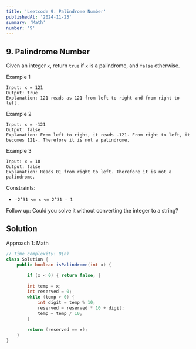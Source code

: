 ```yaml
---
title: 'Leetcode 9. Palindrome Number'
publishedAt: '2024-11-25'
summary: 'Math'
number: '9'
---
```


## 9. Palindrome Number
Given an integer `x`, return `true` if `x` is a palindrome, and `false` otherwise.

Example 1
`````
Input: x = 121
Output: true
Explanation: 121 reads as 121 from left to right and from right to left.
`````

Example 2
`````
Input: x = -121
Output: false
Explanation: From left to right, it reads -121. From right to left, it becomes 121-. Therefore it is not a palindrome.
`````

Example 3
`````
Input: x = 10
Output: false
Explanation: Reads 01 from right to left. Therefore it is not a palindrome.
`````

Constraints:

- `-2^31 <= x <= 2^31 - 1`

Follow up: Could you solve it without converting the integer to a string?

## Solution
Approach 1: Math
````JAVA
// Time complexity: O(n)
class Solution {
    public boolean isPalindrome(int x) {
        
        if (x < 0) { return false; }

        int temp = x;
        int reserved = 0;
        while (temp > 0) {
            int digit = temp % 10;
            reserved = reserved * 10 + digit;
            temp = temp / 10;
        }
        
        return (reserved == x);
    }
}
````